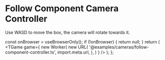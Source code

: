 # Follow Component Camera Controller

Use WASD to move the box, the camera will rotate towards it.


  const onBrowser = useBrowserOnly();
  if (!onBrowser) {
    return null;
  }
  return (
    <TGame
      game={
        new Worker(
          new URL(
            '@examples/cameras/follow-component-controller.ts',
            import.meta.url,
          ),
        )
      }
    />
  );
};

<Game />
